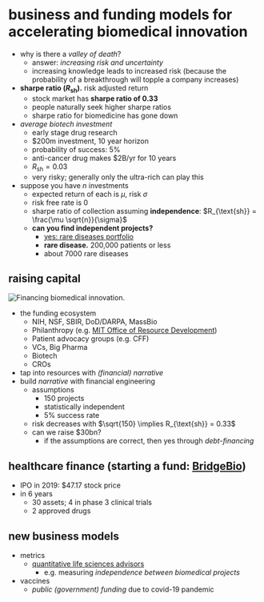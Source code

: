 # business and funding models for accelerating biomedical innovation

- why is there a _valley of death_?
    - answer: _increasing risk and uncertainty_
    - increasing knowledge leads to increased risk (because the probability of a breakthrough will topple a company increases)
- **sharpe ratio ($R_{\text{sh}}$).** risk adjusted return
    - stock market has **sharpe ratio of 0.33**
    - people naturally seek higher sharpe ratios
    - sharpe ratio for biomedicine has gone down
- _average biotech investment_
    - early stage drug research
    - $200m investment, 10 year horizon
    - probability of success: 5%
    - anti-cancer drug makes $2B/yr for 10 years
    - $R_{\text{sh}} = 0.03$
    - very risky; generally only the ultra-rich can play this
- suppose you have $n$ investments
    - expected return of each is $\mu$, risk $\sigma$
    - risk free rate is 0
    - sharpe ratio of collection assuming **independence**: $R_{\text{sh}} = \frac{\mu \sqrt{n}}{\sigma}$
    - **can you find independent projects?**
        - [yes: rare diseases portfolio](https://pubmed.ncbi.nlm.nih.gov/25717096/)
        - **rare disease.** 200,000 patients or less
        - about 7000 rare diseases

## raising capital

![Financing biomedical innovation.](../../images/misc/biomedical-finance.png)

- the funding ecosystem
    - NIH, NSF, SBIR, DoD/DARPA, MassBio
    - Philanthropy (e.g. [MIT Office of Resource Development](https://development.mit.edu/))
    - Patient advocacy groups (e.g. CFF)
    - VCs, Big Pharma
    - Biotech
    - CROs
- tap into resources with _(financial) narrative_
- build _narrative_ with financial engineering
    - assumptions
        - 150 projects
        - statistically independent
        - 5% success rate
    - risk decreases with $\sqrt{150} \implies R_{\text{sh}} = 0.33$
    - can we raise $30bn?
        - if the assumptions are correct, then yes through _debt-financing_

## healthcare finance (starting a fund: [BridgeBio](https://bridgebio.com/))
- IPO in 2019: $47.17 stock price
- in 6 years
    - 30 assets; 4 in phase 3 clinical trials
    - 2 approved drugs

## new business models
- metrics
    - [quantitative life sciences advisors](https://capd.mit.edu/jobs/qls-advisors-llc-data-scientist/)
        - e.g. measuring _independence between biomedical projects_
- vaccines
    - _public (government) funding_ due to covid-19 pandemic